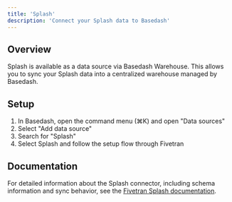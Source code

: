 ```yaml
---
title: 'Splash'
description: 'Connect your Splash data to Basedash'
---
```


## Overview

Splash is available as a data source via Basedash Warehouse. This allows you to sync your Splash data into a centralized warehouse managed by Basedash.

## Setup

1. In Basedash, open the command menu (⌘K) and open "Data sources"
2. Select "Add data source"
3. Search for "Splash"
4. Select Splash and follow the setup flow through Fivetran

## Documentation

For detailed information about the Splash connector, including schema information and sync behavior, see the [Fivetran Splash documentation](https://fivetran.com/docs/connectors/applications/splash).
